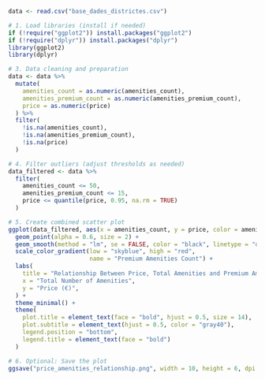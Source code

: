 ```r
data <- read.csv("base_dades_districtes.csv")
```

```r
# 1. Load libraries (install if needed)
if (!require("ggplot2")) install.packages("ggplot2")
if (!require("dplyr")) install.packages("dplyr")
library(ggplot2)
library(dplyr)

# 3. Data cleaning and preparation
data <- data %>%
  mutate(
    amenities_count = as.numeric(amenities_count),
    amenities_premium_count = as.numeric(amenities_premium_count),
    price = as.numeric(price)
  ) %>%
  filter(
    !is.na(amenities_count),
    !is.na(amenities_premium_count),
    !is.na(price)
  )

# 4. Filter outliers (adjust thresholds as needed)
data_filtered <- data %>%
  filter(
    amenities_count <= 50,
    amenities_premium_count <= 15,
    price <= quantile(price, 0.95, na.rm = TRUE)
  )

# 5. Create combined scatter plot
ggplot(data_filtered, aes(x = amenities_count, y = price, color = amenities_premium_count)) +
  geom_point(alpha = 0.6, size = 2) +
  geom_smooth(method = "lm", se = FALSE, color = "black", linetype = "dashed") +
  scale_color_gradient(low = "skyblue", high = "red", 
                       name = "Premium Amenities Count") +
  labs(
    title = "Relationship Between Price, Total Amenities and Premium Amenities",
    x = "Total Number of Amenities",
    y = "Price (€)",
  ) +
  theme_minimal() +
  theme(
    plot.title = element_text(face = "bold", hjust = 0.5, size = 14),
    plot.subtitle = element_text(hjust = 0.5, color = "gray40"),
    legend.position = "bottom",
    legend.title = element_text(face = "bold")
  )

# 6. Optional: Save the plot
ggsave("price_amenities_relationship.png", width = 10, height = 6, dpi = 300)

```